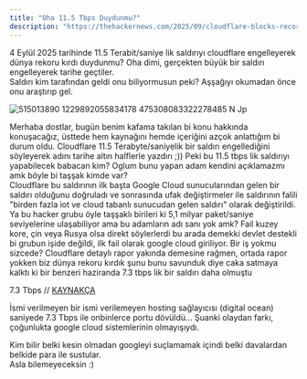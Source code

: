 ```yaml
---
title: "Oha 11.5 Tbps Duydunmu?"
description: "https://thehackernews.com/2025/09/cloudflare-blocks-record-breaking-115.html"
---
```


4 Eylül 2025 tarihinde 11.5 Terabit/saniye lik saldırıyı cloudflare engelleyerek dünya rekoru kırdı duydunmu? Oha dimi, gerçekten büyük bir saldırı engelleyerek tarihe geçtiler. \
Saldırı kim tarafından geldi onu biliyormusun peki? Aşşağıyı okumadan önce onu araştırıp gel.

![515013890 1229892055834178 475308083322278485 N Jp](/images/515013890_1229892055834178_475308083322278485_n.jpg)

Merhaba dostlar, bugün benim kafama takılan bi konu hakkında konuşacağız, üsttede hem kaynağını hemde içeriğini azçok anlattığım bi durum oldu. Cloudflare 11.5 Terabyte/saniyelik bir saldırı engellediğini söyleyerek adını tarihe altın halflerle yazdırı ;)) Peki bu 11.5 tbps lik saldırıyı yapabilecek babacan kim? Oglum bunu yapan adam kendini açıklamazmı amk böyle bi taşşak kimde var?\
Cloudflare bu saldırının ilk başta Google Cloud sunucularından gelen bir saldırı olduğunu doğruladı ve sonrasında ufak değiştirmeler ile saldırının falili "birden fazla iot ve cloud tabanlı sunucudan gelen saldırı" olarak değiştirildi. Ya bu hacker grubu öyle taşşaklı birileri ki 5,1 milyar paket/saniye seviyelerine ulaşabiliyor ama bu adamların adı sanı yok amk? Fail kuzey kore, çin veya Rusya olsa direkt söylerlerdi bu arada demekki devlet destekli bi grubun işide değildi, ilk fail olarak google cloud giriliyor. Bir iş yokmu sizcede? Cloudflare detaylı rapor yakında demesine rağmen, ortada rapor yokken biz dünya rekoru kırdık şunu bunu savunduk diye caka satmaya kalktı ki bir benzeri haziranda 7.3 tbps lik bir saldırı daha olmuştu

7.3 Tbps // [KAYNAKÇA](https://blog.cloudflare.com/defending-the-internet-how-cloudflare-blocked-a-monumental-7-3-tbps-ddos)

İsmi verilmeyen bir ismi verilemeyen hosting sağlayıcısı (digital ocean) saniyede 7.3 Tbps ile onbinlerce portu dövüldü... Şuanki olaydan farkı, çoğunlukta google cloud sistemlerinin olmayışıydı.

Kim bilir belki kesin olmadan googleyi suçlamamak içindi belki davalardan belkide para ile sustular. \
Asla bilemeyeceksin :)